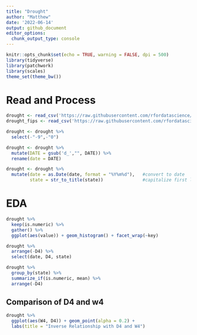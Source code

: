 ```yaml
---
title: "Drought"
author: "Matthew"
date: '2022-06-14'
output: github_document
editor_options: 
  chunk_output_type: console
---
```


```r
knitr::opts_chunk$set(echo = TRUE, warning = FALSE, dpi = 500)
library(tidyverse)
library(patchwork)
library(scales)
theme_set(theme_bw())
```


# Read and Process
```r
drought <- read_csv('https://raw.githubusercontent.com/rfordatascience/tidytuesday/master/data/2022/2022-06-14/drought.csv')
drought_fips <- read_csv('https://raw.githubusercontent.com/rfordatascience/tidytuesday/master/data/2022/2022-06-14/drought-fips.csv')

drought <- drought %>% 
  select(-"-9",-"0")

drought <- drought %>% 
  mutate(DATE = gsub('d_',"", DATE)) %>% 
  rename(date = DATE)

drought <- drought %>% 
  mutate(date = as.Date(date, format = "%Y%m%d"),   #convert to date
         state = str_to_title(state))               #capitalize first letter
```


# EDA
```r
drought %>% 
  keep(is.numeric) %>% 
  gather() %>% 
  ggplot(aes(value)) + geom_histogram() + facet_wrap(~key)
```



```r
drought %>% 
  arrange(-D4) %>% 
  select(date, D4, state)

drought %>% 
  group_by(state) %>% 
  summarize_if(is.numeric, mean) %>% 
  arrange(-D4)
```



## Comparison of D4 and w4
```r
drought %>% 
  ggplot(aes(W4, D4)) + geom_point(alpha = 0.2) +
  labs(title = "Inverse Relationship with D4 and W4")
```






